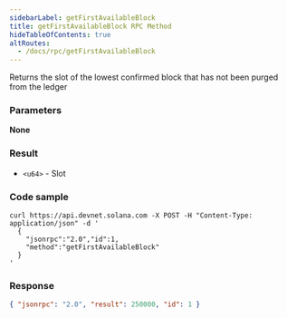 ```yaml
---
sidebarLabel: getFirstAvailableBlock
title: getFirstAvailableBlock RPC Method
hideTableOfContents: true
altRoutes:
  - /docs/rpc/getFirstAvailableBlock
---
```


Returns the slot of the lowest confirmed block that has not been purged from the
ledger

<DocSideBySide>

<DocLeftSide>

### Parameters

**None**

### Result

- `<u64>` - Slot

</DocLeftSide>
<DocRightSide>

### Code sample

```shell
curl https://api.devnet.solana.com -X POST -H "Content-Type: application/json" -d '
  {
    "jsonrpc":"2.0","id":1,
    "method":"getFirstAvailableBlock"
  }
'
```

### Response

```json
{ "jsonrpc": "2.0", "result": 250000, "id": 1 }
```

</DocRightSide>
</DocSideBySide>
